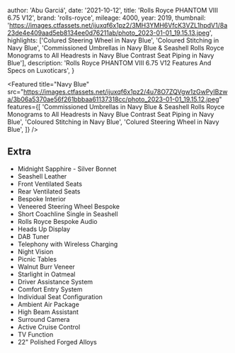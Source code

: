 
  author: 'Abu Garciá',
  date: '2021-10-12',
  title: 'Rolls Royce PHANTOM VIII 6.75 V12',
  brand: 'rolls-royce',
  mileage: 4000,
  year: 2019,
  thumbnail: 'https://images.ctfassets.net/ijuxqf6x1pz2/3MH3YMH6VfcK3VZL1hpdV1/8a23de4e409aad5eb8134ee0d76211ab/photo_2023-01-01_19.15.13.jpeg',
  highlights: ['Colured Steering Wheel in Navy Blue', 'Coloured Stitching in Navy Blue', 'Commissioned Umbrellas in Navy Blue & Seashell Rolls Royce Monograms to All Headrests in Navy Blue Contrast Seat Piping in Navy Blue'],
  description:
    'Rolls Royce PHANTOM VIII 6.75 V12 Features And Specs on Luxoticars',
}


<Featured
  title="Navy Blue"
  src="https://images.ctfassets.net/ijuxqf6x1pz2/4u78O7ZQVgw1zGwPyIBzwa/3b06a5370ae56f261bbbaa61137318cc/photo_2023-01-01_19.15.12.jpeg"
  features={[
    'Commissioned Umbrellas in Navy Blue & Seashell Rolls Royce Monograms to All Headrests in Navy Blue Contrast Seat Piping in Navy Blue',
    'Coloured Stitching in Navy Blue',
    'Colured Steering Wheel in Navy Blue',
  ]}
/>

## Extra
- Midnight Sapphire - Silver Bonnet
- Seashell Leather
- Front Ventilated Seats
- Rear Ventilated Seats
- Bespoke Interior
- Veneered Steering Wheel Bespoke
- Short Coachline Single in Seashell
- Rolls Royce Bespoke Audio
- Heads Up Display
- DAB Tuner
- Telephony with Wireless Charging
- Night Vision
- Picnic Tables
- Walnut Burr Veneer
- Starlight in Oatmeal
- Driver Assistance System
- Comfort Entry System
- Individual Seat Configuration
- Ambient Air Package
- High Beam Assistant
- Surround Camera
- Active Cruise Control
- TV Function
- 22" Polished Forged Alloys
